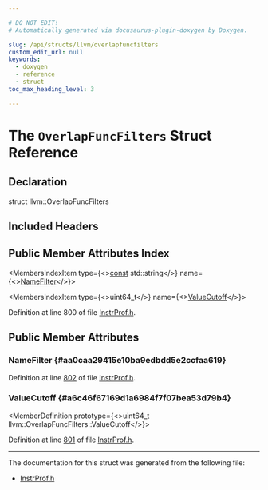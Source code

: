 ```yaml
---

# DO NOT EDIT!
# Automatically generated via docusaurus-plugin-doxygen by Doxygen.

slug: /api/structs/llvm/overlapfuncfilters
custom_edit_url: null
keywords:
  - doxygen
  - reference
  - struct
toc_max_heading_level: 3

---
```





# The `OverlapFuncFilters` Struct Reference

<DoxygenPage pluginConfig={pluginConfig}>



## Declaration

<CodeBlock>struct llvm::OverlapFuncFilters</CodeBlock>

## Included Headers

<IncludesList>
<IncludesListItem
  filePath="llvm/ProfileData/InstrProf.h"
  permalink="/docs/api/files/include/include/llvm/include/llvm/profiledata/instrprof-h"
  isLocal="true" />
</IncludesList>

## Public Member Attributes Index

<MembersIndex>

<MembersIndexItem
  type={<><a href="/docs/api/files/lib/lib/target/lib/target/aarch64/aarch64promoteconstant-cpp/#a90f8350fecae261c25be85d38b451bff">const</a> std::string</>}
  name={<><a href="#aa0caa29415e10ba9edbdd5e2ccfaa619">NameFilter</a></>}>
</MembersIndexItem>

<MembersIndexItem
  type={<>uint64&#95;t</>}
  name={<><a href="#a6c46f67169d1a6984f7f07bea53d79b4">ValueCutoff</a></>}>
</MembersIndexItem>

</MembersIndex>


Definition at line 800 of file <a href="/docs/api/files/include/include/llvm/include/llvm/profiledata/instrprof-h">InstrProf.h</a>.

<SectionDefinition>

## Public Member Attributes

### NameFilter {#aa0caa29415e10ba9edbdd5e2ccfaa619}

<MemberDefinition
  prototype="const std::string llvm::OverlapFuncFilters::NameFilter">

Definition at line <a href="/docs/api/files/include/include/llvm/include/llvm/profiledata/instrprof-h/#l00802">802</a> of file <a href="/docs/api/files/include/include/llvm/include/llvm/profiledata/instrprof-h">InstrProf.h</a>.
</MemberDefinition>

### ValueCutoff {#a6c46f67169d1a6984f7f07bea53d79b4}

<MemberDefinition
  prototype={<>uint64&#95;t llvm::OverlapFuncFilters::ValueCutoff</>}>

Definition at line <a href="/docs/api/files/include/include/llvm/include/llvm/profiledata/instrprof-h/#l00801">801</a> of file <a href="/docs/api/files/include/include/llvm/include/llvm/profiledata/instrprof-h">InstrProf.h</a>.
</MemberDefinition>

</SectionDefinition>

<hr/>

The documentation for this struct was generated from the following file:

<ul>
<li><a href="/docs/api/files/include/include/llvm/include/llvm/profiledata/instrprof-h">InstrProf.h</a></li>
</ul>

</DoxygenPage>
